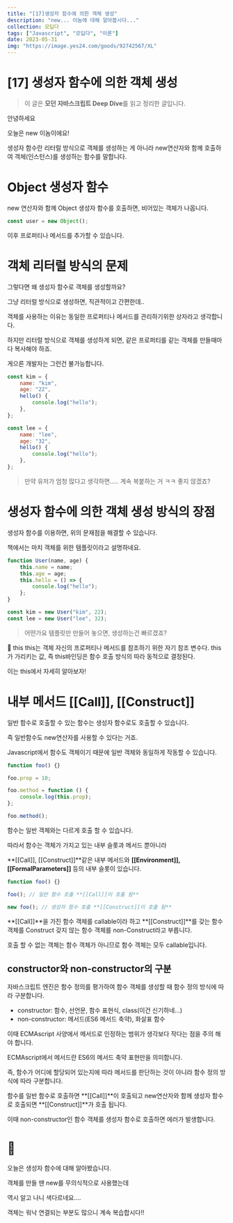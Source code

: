 ```yaml
---
title: "[17]생성자 함수에 의한 객체 생성"
description: "new... 이놈에 대해 알아봅시다..."
collection: 모딥다
tags: ["Javascript", "모딥다", "이론"]
date: 2023-05-31
img: "https://image.yes24.com/goods/92742567/XL"
---
```


# [17] 생성자 함수에 의한 객체 생성

> 이 글은 **모던 자바스크립트 Deep Dive**를 읽고 정리한 글입니다.

안녕하세요

오늘은 new 이놈이에요!

생성자 함수란 리터럴 방식으로 객체를 생성하는 게 아니라 new연산자와 함께 호출하여 객체(인스턴스)를 생성하는 함수를 말합니다.

# Object 생성자 함수

new 연산자와 함께 Object 생성자 함수를 호출하면, 비어있는 객체가 나옵니다.

```jsx
const user = new Object();
```

이후 프로퍼티나 메서드를 추가할 수 있습니다.

# 객체 리터럴 방식의 문제

그렇다면 왜 생성자 함수로 객체를 생성할까요?

그냥 리터럴 방식으로 생성하면, 직관적이고 간편한데..

객체를 사용하는 이유는 동일한 프로퍼티나 메서드를 관리하기위한 상자라고 생각합니다.

하지만 리터럴 방식으로 객체를 생성하게 되면, 같은 프로퍼티를 같는 객체를 만들때마다 복사해야 하죠.

게으른 개발자는 그런건 불가능합니다.

```jsx
const kim = {
    name: "kim",
    age: "22",
    hello() {
        console.log("hello");
    },
};

const lee = {
    name: "lee",
    age: "32",
    hello() {
        console.log("hello");
    },
};
```

> 만약 유저가 엄청 많다고 생각하면….. 계속 복붙하는 거 ㅋㅋ 좋지 않겠죠?

# 생성자 함수에 의한 객체 생성 방식의 장점

생성자 함수를 이용하면, 위의 문재점을 해결할 수 있습니다.

책에서는 마치 객체를 위한 템플릿이라고 설명하네요.

```jsx
function User(name, age) {
    this.name = name;
    this.age = age;
    this.hello = () => {
        console.log("hello");
    };
}

const kim = new User("kim", 22);
const lee = new User("lee", 32);
```

> 어떤가요 템플릿만 만들어 놓으면, 생성하는건 빠르겠죠?

<aside className="my-10 py-[20px] px-[10px] dark:bg-[#1E1E1E] bg-[#efefef] rounded-[10px]">
📌 this
this는 객체 자신의 프로퍼티나 메서드를 참조하기 위한 자기 참조 변수다.
this가 가리키는 값, 즉 this바인딩은 함수 호출 방식의 따라 동적으로 결정된다.

이는 this에서 자세히 알아보자!

</aside>

# 내부 메서드 [[Call]], [[Construct]]

일반 함수로 호출할 수 있는 함수는 생성자 함수로도 호출할 수 있습니다.

즉 일반함수도 new연산자를 사용할 수 있다는 거죠.

Javascript에서 함수도 객체이기 때문에 일반 객체와 동일하게 작동할 수 있습니다.

```jsx
function foo() {}

foo.prop = 10;

foo.method = function () {
    console.log(this.prop);
};

foo.method();
```

함수는 일반 객체와는 다르게 호출 할 수 있습니다.

따라서 함수는 객체가 가지고 있는 내부 슬롯과 메서드 뿐아니라

**[[Call]], [[Construct]]**같은 내부 메서드와 **[[Environment]], [[FormalParameters]]** 등의 내부 슬롯이 있습니다.

```jsx
function foo() {}

foo(); // 일반 함수 호출 **[[Call]]이 호출 됨**

new foo(); // 생성자 함수 호출 **[[Construct]]이 호출 됨**
```

**[[Call]]**을 가진 함수 객체를 callable이라 하고 **[[Construct]]**를 갖는 함수 객체를 Construct 갖지 않는 함수 객체를 non-Construct라고 부릅니다.

호출 할 수 없는 객체는 함수 객체가 아니므로 함수 객체는 모두 callable입니다.

## constructor와 non-constructor의 구분

자바스크립트 엔진은 함수 정의를 평가하여 함수 객체를 생성할 때 함수 정의 방식에 따라 구분합니다.

-   constructor: 함수, 선언문, 함수 표현식, class(이건 신기하네…)
-   non-constructor: 메서드(ES6 메서드 축약), 화살표 함수

이때 ECMAscript 사양에서 메서드로 인정하는 범위가 생각보다 작다는 점을 주의 해야 합니다.

ECMAscript에서 메서드란 ES6의 메서드 축약 표현만을 의미합니다.

즉, 함수가 어디에 할당되어 있는지에 따라 메서드를 판단하는 것이 아니라 함수 정의 방식에 따라 구분합니다.

함수를 일반 함수로 호출하면 **[[Call]]**이 호출되고 new연산자와 함께 생성자 함수로 호출되면 **[[Construct]]**가 호출 됩니다.

이때 non-constructor인 함수 객체를 생성자 함수로 호출하면 에러가 발생합니다.

# 🧹

오늘은 생성자 함수에 대해 알아봤습니다.

객체를 만들 땐 new를 무의식적으로 사용했는데

역시 알고 나니 색다르네요….

객체는 워낙 연결되는 부분도 많으니 계속 복습합시다!!
